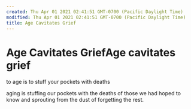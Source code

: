 ```yaml
---
created: Thu Apr 01 2021 02:41:51 GMT-0700 (Pacific Daylight Time)
modified: Thu Apr 01 2021 02:41:51 GMT-0700 (Pacific Daylight Time)
title: Age Cavitates Grief
---
```

# Age Cavitates GriefAge cavitates grief
to age is to stuff your pockets with deaths

aging is stuffing our pockets
with the deaths of those
we had hoped to know
and sprouting from the dust
of forgetting the rest.